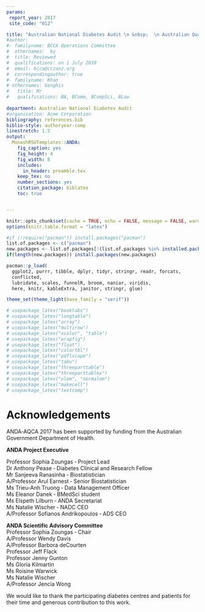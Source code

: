 ```yaml
---
params:
 report_year: 2017
 site_code: "012"

title: "Australian National Diabetes Audit \n &nbsp;  \n Australian Quality Clinical Audit  \n &nbsp;  \n `r params$report_year`  \n &nbsp;  \n  Site Report: `r params$site_code`"
#author:
#- familyname: BCCA Operations Committee
#  othernames:  by
#  title: Reviewed   
#  qualifications: on 1 July 2019
#  email: bcca@cczanz.org
#  correspondingauthor: true
#- familyname: Khan
# othernames: Genghis
#   title: Mr
#   qualifications: BA, BComm, BCompSci, BLaw
  
department: Australian National Diabetes Audit
#organization: Acme Corporation
bibliography: references.bib
biblio-style: authoryear-comp
linestretch: 1.5
output:
  MonashRSUTemplates::ANDA:
    fig_caption: yes
    fig_height: 4
    fig_width: 8
    includes:
      in_header: preamble.tex
    keep_tex: no
    number_sections: yes
    citation_package: biblatex
    toc: true


---
```

```r
knitr::opts_chunk$set(cache = TRUE, echo = FALSE, message = FALSE, warning = FALSE, error = TRUE)
options(knitr.table.format = "latex")

#if (!require("pacman")) install.packages("pacman")
list.of.packages <- c("pacman")
new.packages <- list.of.packages[!(list.of.packages %in% installed.packages()[,"Package"])]
if(length(new.packages)) install.packages(new.packages)

pacman::p_load(
  ggplot2, purrr, tibble, dplyr, tidyr, stringr, readr, forcats,
  conflicted,
  lubridate, scales, funnelR, broom, naniar, viridis,
  here, knitr, kableExtra, janitor, stringr, glue)

theme_set(theme_light(base_family = "serif"))

# usepackage_latex("booktabs")
# usepackage_latex("longtable")
# usepackage_latex("array")
# usepackage_latex("multirow")
# usepackage_latex("xcolor", "table")
# usepackage_latex("wrapfig")
# usepackage_latex("float")
# usepackage_latex("colortbl")
# usepackage_latex("pdflscape")
# usepackage_latex("tabu")
# usepackage_latex("threeparttable")
# usepackage_latex("threeparttablex")
# usepackage_latex("ulem", "normalem")
# usepackage_latex("makecell")
# usepackage_latex("textcomp")
```

# Acknowledgements
ANDA‐AQCA 2017 has been supported by funding from the Australian Government Department of Health.

**ANDA Project Executive** 

Professor Sophia Zoungas ‐ Project Lead   
Dr Anthony Pease ‐ Diabetes Clinical and Research Fellow  
Mr Sanjeeva Ranasinha ‐ Biostatistician   
A/Professor Arul Earnest ‐ Senior Biostatistician   
Ms Trieu‐Anh Truong ‐ Data Management Officer   
Ms Eleanor Danek ‐ BMedSci student  
Ms Elspeth Lilburn ‐ ANDA Secretariat   
Ms Natalie Wischer ‐ NADC CEO   
A/Professor Sofianos Andrikopoulos ‐ ADS CEO   

**ANDA Scientific Advisory Committee**   
Professor Sophia Zoungas ‐ Chair  
A/Professor Wendy Davis   
A/Professor Barbora deCourten   
Professor Jeff Flack    
Professor Jenny Gunton   
Ms Gloria Kilmartin   
Ms Roisine Warwick   
Ms Natalie Wischer   
A/Professor Jencia Wong    

We would like to thank the participating diabetes centres and patients for their time and generous
contribution to this work.
